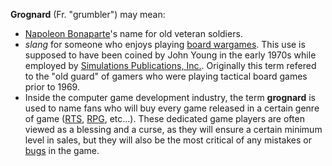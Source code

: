 '''Grognard''' (Fr. "grumbler") may mean:

* [[Napoleon Bonaparte]]'s name for old veteran soldiers.
* ''slang'' for someone who enjoys playing [[wargaming#Board wargaming|board wargames]]. This use is supposed to have been coined by John Young in the early 1970s while employed by [[Simulations Publications, Inc.]]. Originally this term refered to the "old guard" of gamers who were playing tactical board games prior to 1969.
* Inside the computer game development industry, the term '''grognard''' is used to name fans who will buy every game released in a certain genre of game ([[Real-time_strategy|RTS]], [[Computer_role-playing_game|RPG]], etc...). These dedicated game players are often viewed as a blessing and a curse, as they will ensure a certain minimum level in sales, but they will also be the most critical of any mistakes or [[Computer_bug|bugs]] in the game.

{{disambig}}